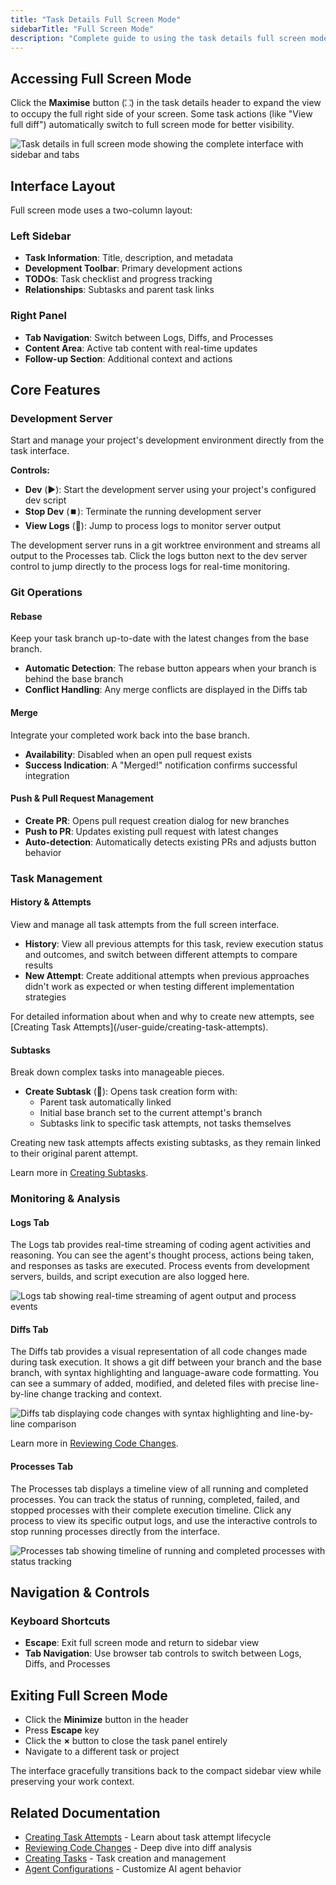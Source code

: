 ```yaml
---
title: "Task Details Full Screen Mode"
sidebarTitle: "Full Screen Mode"
description: "Complete guide to using the task details full screen mode for development workflows, including dev server, git operations, logs, diffs, and process monitoring"
---
```


## Accessing Full Screen Mode

Click the **Maximise** button (⛶) in the task details header to expand the view to occupy the full right side of your screen. Some task actions (like "View full diff") automatically switch to full screen mode for better visibility.

<Frame>
<img src="/images/vk-task-detail.jpeg" alt="Task details in full screen mode showing the complete interface with sidebar and tabs" />
</Frame>

## Interface Layout

Full screen mode uses a two-column layout:

### Left Sidebar
- **Task Information**: Title, description, and metadata
- **Development Toolbar**: Primary development actions
- **TODOs**: Task checklist and progress tracking  
- **Relationships**: Subtasks and parent task links

### Right Panel
- **Tab Navigation**: Switch between Logs, Diffs, and Processes
- **Content Area**: Active tab content with real-time updates
- **Follow-up Section**: Additional context and actions

## Core Features

### Development Server

Start and manage your project's development environment directly from the task interface.

**Controls:**
- **Dev** (▶️): Start the development server using your project's configured dev script
- **Stop Dev** (⏹️): Terminate the running development server
- **View Logs** (📄): Jump to process logs to monitor server output

The development server runs in a git worktree environment and streams all output to the Processes tab. Click the logs button next to the dev server control to jump directly to the process logs for real-time monitoring.

### Git Operations

#### Rebase
Keep your task branch up-to-date with the latest changes from the base branch.

- **Automatic Detection**: The rebase button appears when your branch is behind the base branch
- **Conflict Handling**: Any merge conflicts are displayed in the Diffs tab

#### Merge
Integrate your completed work back into the base branch.

- **Availability**: Disabled when an open pull request exists
- **Success Indication**: A "Merged!" notification confirms successful integration

#### Push & Pull Request Management
- **Create PR**: Opens pull request creation dialog for new branches
- **Push to PR**: Updates existing pull request with latest changes
- **Auto-detection**: Automatically detects existing PRs and adjusts button behavior

### Task Management

#### History & Attempts
View and manage all task attempts from the full screen interface.

- **History**: View all previous attempts for this task, review execution status and outcomes, and switch between different attempts to compare results
- **New Attempt**: Create additional attempts when previous approaches didn't work as expected or when testing different implementation strategies

<Info>
For detailed information about when and why to create new attempts, see [Creating Task Attempts](/user-guide/creating-task-attempts).
</Info>

#### Subtasks
Break down complex tasks into manageable pieces.

- **Create Subtask** (🔀): Opens task creation form with:
  - Parent task automatically linked
  - Initial base branch set to the current attempt's branch
  - Subtasks link to specific task attempts, not tasks themselves

<Warning>
Creating new task attempts affects existing subtasks, as they remain linked to their original parent attempt.
</Warning>

Learn more in [Creating Subtasks](/user-guide/subtasks).

### Monitoring & Analysis

#### Logs Tab
The Logs tab provides real-time streaming of coding agent activities and reasoning. You can see the agent's thought process, actions being taken, and responses as tasks are executed. Process events from development servers, builds, and script execution are also logged here.

<Frame>
<img src="/images/vk-logs.png" alt="Logs tab showing real-time streaming of agent output and process events" />
</Frame>

#### Diffs Tab  
The Diffs tab provides a visual representation of all code changes made during task execution. It shows a git diff between your branch and the base branch, with syntax highlighting and language-aware code formatting. You can see a summary of added, modified, and deleted files with precise line-by-line change tracking and context.

<Frame>
<img src="/images/vk-diffs.png" alt="Diffs tab displaying code changes with syntax highlighting and line-by-line comparison" />
</Frame>

Learn more in [Reviewing Code Changes](/user-guide/reviewing-code-changes).

#### Processes Tab
The Processes tab displays a timeline view of all running and completed processes. You can track the status of running, completed, failed, and stopped processes with their complete execution timeline. Click any process to view its specific output logs, and use the interactive controls to stop running processes directly from the interface.

<Frame>
<img src="/images/vk-processes.png" alt="Processes tab showing timeline of running and completed processes with status tracking" />
</Frame>

## Navigation & Controls

### Keyboard Shortcuts
- **Escape**: Exit full screen mode and return to sidebar view
- **Tab Navigation**: Use browser tab controls to switch between Logs, Diffs, and Processes



## Exiting Full Screen Mode

- Click the **Minimize** button in the header
- Press **Escape** key
- Click the **×** button to close the task panel entirely
- Navigate to a different task or project

The interface gracefully transitions back to the compact sidebar view while preserving your work context.

## Related Documentation

- [Creating Task Attempts](/user-guide/creating-task-attempts) - Learn about task attempt lifecycle
- [Reviewing Code Changes](/user-guide/reviewing-code-changes) - Deep dive into diff analysis  
- [Creating Tasks](/user-guide/creating-tasks) - Task creation and management
- [Agent Configurations](/user-guide/agent-configurations) - Customize AI agent behavior
